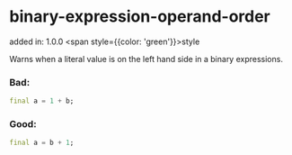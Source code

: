 # binary-expression-operand-order
added in: 1.0.0 <span style={{color: 'green'}}>style</span>

Warns when a literal value is on the left hand side in a binary expressions.

### Bad:
```dart
final a = 1 + b;
```
### Good:
```dart
final a = b + 1;
```
